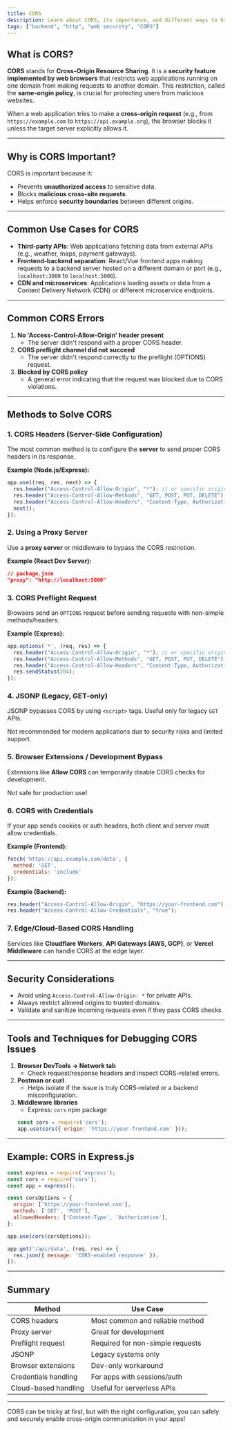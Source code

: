 ```yaml
---
title: CORS
description: Learn about CORS, its importance, and different ways to handle CORS in web applications.
tags: ["backend", "http", "web security", "CORS"]
---
```


## What is CORS?

**CORS** stands for **Cross-Origin Resource Sharing**. It is a **security feature implemented by web browsers** that restricts web applications running on one domain from making requests to another domain. This restriction, called the **same-origin policy**, is crucial for protecting users from malicious websites.

When a web application tries to make a **cross-origin request** (e.g., from `https://example.com` to `https://api.example.org`), the browser blocks it unless the target server explicitly allows it.

---

## Why is CORS Important?

CORS is important because it:

- Prevents **unauthorized access** to sensitive data.
- Blocks **malicious cross-site requests**.
- Helps enforce **security boundaries** between different origins.

---

## Common Use Cases for CORS

- **Third-party APIs**: Web applications fetching data from external APIs (e.g., weather, maps, payment gateways).
- **Frontend-backend separation**: React/Vue frontend apps making requests to a backend server hosted on a different domain or port (e.g., `localhost:3000` to `localhost:5000`).
- **CDN and microservices**: Applications loading assets or data from a Content Delivery Network (CDN) or different microservice endpoints.

---

## Common CORS Errors

1. **No 'Access-Control-Allow-Origin' header present**
   - The server didn't respond with a proper CORS header.
2. **CORS preflight channel did not succeed**
   - The server didn't respond correctly to the preflight (OPTIONS) request.
3. **Blocked by CORS policy**
   - A general error indicating that the request was blocked due to CORS violations.

---

## Methods to Solve CORS

### 1. CORS Headers (Server-Side Configuration)
The most common method is to configure the **server** to send proper CORS headers in its response.

**Example (Node.js/Express):**
```js
app.use((req, res, next) => {
  res.header("Access-Control-Allow-Origin", "*"); // or specific origin
  res.header("Access-Control-Allow-Methods", "GET, POST, PUT, DELETE");
  res.header("Access-Control-Allow-Headers", "Content-Type, Authorization");
  next();
});
```

### 2. Using a Proxy Server
Use a **proxy server** or middleware to bypass the CORS restriction.

**Example (React Dev Server):**
```json
// package.json
"proxy": "http://localhost:5000"
```

### 3. CORS Preflight Request
Browsers send an `OPTIONS` request before sending requests with non-simple methods/headers.

**Example (Express):**
```js
app.options('*', (req, res) => {
  res.header("Access-Control-Allow-Origin", "*"); // or specific origin
  res.header("Access-Control-Allow-Methods", "GET, POST, PUT, DELETE");
  res.header("Access-Control-Allow-Headers", "Content-Type, Authorization");
  res.sendStatus(204);
});
```

### 4. JSONP (Legacy, GET-only)
JSONP bypasses CORS by using `<script>` tags. Useful only for legacy `GET` APIs.

<Callout type="warn">
  Not recommended for modern applications due to security risks and limited support.
</Callout>

### 5. Browser Extensions / Development Bypass
Extensions like **Allow CORS** can temporarily disable CORS checks for development.

<Callout type="warn">
  Not safe for production use!
</Callout>

### 6. CORS with Credentials
If your app sends cookies or auth headers, both client and server must allow credentials.

**Example (Frontend):**
```js
fetch('https://api.example.com/data', {
  method: 'GET',
  credentials: 'include'
});
```

**Example (Backend):**
```js
res.header("Access-Control-Allow-Origin", "https://your-frontend.com");
res.header("Access-Control-Allow-Credentials", "true");
```

### 7. Edge/Cloud-Based CORS Handling
Services like **Cloudflare Workers**, **API Gateways (AWS, GCP)**, or **Vercel Middleware** can handle CORS at the edge layer.

---

## Security Considerations

- Avoid using `Access-Control-Allow-Origin: *` for private APIs.
- Always restrict allowed origins to trusted domains.
- Validate and sanitize incoming requests even if they pass CORS checks.

---

## Tools and Techniques for Debugging CORS Issues

1. **Browser DevTools → Network tab**
   - Check request/response headers and inspect CORS-related errors.
2. **Postman or curl**
   - Helps isolate if the issue is truly CORS-related or a backend misconfiguration.
3. **Middleware libraries**
   - Express: `cors` npm package  
    ```js
    const cors = require('cors');
    app.use(cors({ origin: 'https://your-frontend.com' }));
    ```

---

## Example: CORS in Express.js

```js
const express = require('express');
const cors = require('cors');
const app = express();

const corsOptions = {
  origin: ['https://your-frontend.com'],
  methods: ['GET', 'POST'],
  allowedHeaders: ['Content-Type', 'Authorization'],
};

app.use(cors(corsOptions));

app.get('/api/data', (req, res) => {
  res.json({ message: 'CORS-enabled response' });
});
```

---

## Summary

| Method                  | Use Case |
|-------------------------|----------|
| CORS headers            | Most common and reliable method |
| Proxy server            | Great for development |
| Preflight request       | Required for non-simple requests |
| JSONP                   | Legacy systems only |
| Browser extensions      | Dev-only workaround |
| Credentials handling    | For apps with sessions/auth |
| Cloud-based handling    | Useful for serverless APIs |

---

CORS can be tricky at first, but with the right configuration, you can safely and securely enable cross-origin communication in your apps!